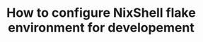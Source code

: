 ---
publishedAt: 2027-06-29
updatedAt: 2024-06-29
title: "How to configure NixShell flake environment for developement"
description: "In this post, we will learn how to configure NixShell flake environment for development."
slug: "configure-nixshell-flake-local-env"
tags: ["nix", "nix-shell", "flake"]
categories: ["tutorial"]
planned: false
draft: true
---